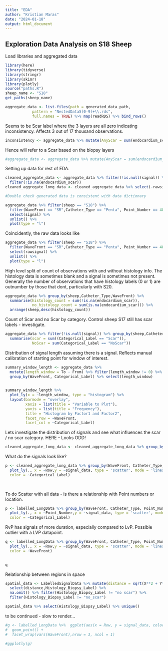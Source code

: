 ```yaml
---
title: "EDA"
author: "Kristian Maras"
date: "2024-01-18"
output: html_document
---
```


## Exploration Data Analysis on S18 Sheep

Load libraries and aggregated data
```r
library(here)
library(tidyverse)
library(stringr)
library(skimr)
library(plotly)
source("paths.R")
sheep_name <- "S18"
get_paths(sheep_name)

aggregate_data <- list.files(path = generated_data_path, 
            pattern = "NestedDataS[0-9]+\\.rds", 
            full.names = TRUE) %>% map(readRDS) %>% bind_rows()


```

Seems to be Scar label where the 3 layers are all zero indicating inconsistency. 
Affects 3 out of 17 thousand observations.

```r

inconsistency <- aggregate_data %>% mutate(AnyScar = sum(endocardium_scar + intramural_scar + epicardial_scar)) %>% filter(Categorical_Label == "Scar" & AnyScar == 0) 
```


Hence will refer to a Scar based on the biopsy layers
```r

#aggregate_data <- aggregate_data %>% mutate(AnyScar = sum(endocardium_scar + intramural_scar + epicardial_scar)) %>% mutate(Categorical_Label = ifelse(AnyScar >= 1,"Scar","NoScar"))
```

Setting up data for rest of EDA.
```r
cleaned_aggregate_data <- aggregate_data %>% filter(!is.null(signal)) %>% 
  filter(!is.na(endocardium_scar))
cleaned_aggregate_long_data <- cleaned_aggregate_data %>% select(-rawsignal, -From,-To,-Animal) %>% unnest(signal)

```

```r
#Double check generated data is consistent with data dictionary

aggregate_data %>% filter(sheep == "S18") %>% 
  filter(WaveFront == "SR",Catheter_Type == "Penta", Point_Number == 4815) %>%
  select(signal) %>%
  unlist() %>%
  plot(type = "l")

```

Coincidently, the raw data looks like
```r

aggregate_data %>% filter(sheep == "S18") %>% 
  filter(WaveFront == "SR",Catheter_Type == "Penta", Point_Number == 4815) %>%
  select(rawsignal) %>%
  unlist() %>%
  plot(type = "l")

```

High level split of count of observations with and without histology info. The histology data is sometimes blank and a signal is sometimes not present. Generally
the number of observations that have histology labels (0 or 1) are outnumber by those that dont, particularly with S20.

```r
aggregate_data %>% group_by(sheep,Catheter_Type,WaveFront) %>% 
  summarise(histology_count = sum(!is.na(endocardium_scar)),
            no_histology_count = sum(is.na(endocardium_scar))) %>% 
  arrange(sheep,desc(histology_count))

```


Count of Scar and no Scar by category. 
Control sheep S17 still has scar labels - investigate.
```r

aggregate_data %>% filter(!is.null(signal)) %>% group_by(sheep,Catheter_Type,WaveFront) %>% 
  summarise(scar = sum((Categorical_Label == "Scar")),
            NoScar = sum(Categorical_Label == "NoScar")) 


```

 
 
 
Distribution of signal length assuming there is a signal. Reflects manual calibration 
of starting point for window of interest.
```r

summary_window_length <- aggregate_data %>% 
  mutate(length_window = To - From) %>% filter(length_window != 0) %>% 
  group_by(WaveFront, Categorical_Label) %>% select(length_window) 
  

summary_window_length %>%
  plot_ly(x = ~length_window, type = "histogram") %>%
  layout(barmode = "overlay", 
         xaxis = list(title = "Variable to Plot"),
         yaxis = list(title = "Frequency"),
         title = "Histogram by Factor1 and Factor2",
         facet_row = ~WaveFront,
         facet_col = ~Categorical_Label)
```



Lets investigate the distribution of signals and see what influences the scar / no scar category. HERE - Looks ODD! 

```r
cleaned_aggregate_long_data <- cleaned_aggregate_long_data %>% group_by(Point_Number,WaveFront, Catheter_Type) %>% mutate(Row = row_number()) %>% ungroup()


```

What do the signals look like?

```r
p <- cleaned_aggregate_long_data %>% group_by(WaveFront, Catheter_Type, Point_Number) %>% 
  plot_ly(., x = ~Row,y = ~signal_data, type = 'scatter', mode = 'lines',
  color = ~Categorical_Label) 
  
  
```

To do Scatter with all data - is there a relationship with Point numbers or location.
```r

p <- labelled_LongData %>% group_by(WaveFront, Catheter_Type, Point_Number) %>% 
  plot_ly(., x = ~Point_Number,y = ~signal_data, type = 'scatter', mode = 'markers',
  color = ~Categorical_Label) 


```

RvP has signals of more duration, especially compared to LvP. 
Possible outlier with a LVP datapoint.


```r


 
q <- labelled_LongData %>% group_by(WaveFront, Catheter_Type, Point_Number) %>% 
  plot_ly(., x = ~Row,y = ~signal_data, type = 'scatter', mode = 'lines',
  color = ~WaveFront) 
  

q

```
Relationship between regions in space

```r
spatial_data <- LabelledSignalData %>% mutate(distance = sqrt(X**2 + Y**2 + Z**2)) %>% 
  select(distance,Histology_Biopsy_Label) %>% 
  na.omit() %>% filter(Histology_Biopsy_Label != "no scar") %>% 
  filter(Histology_Biopsy_Label != "no_scar")

spatial_data %>% select(Histology_Biopsy_Label) %>% unique()

```
to be continued - slow to render...

```r
#g <- labelled_LongData %>%  ggplot(aes(x = Row, y = signal_data, color = Categorical_Label)) +
#  geom_point() + 
#  facet_wrap(vars(WaveFront),nrow = 3, ncol = 1)

#ggplotly(g)



```



